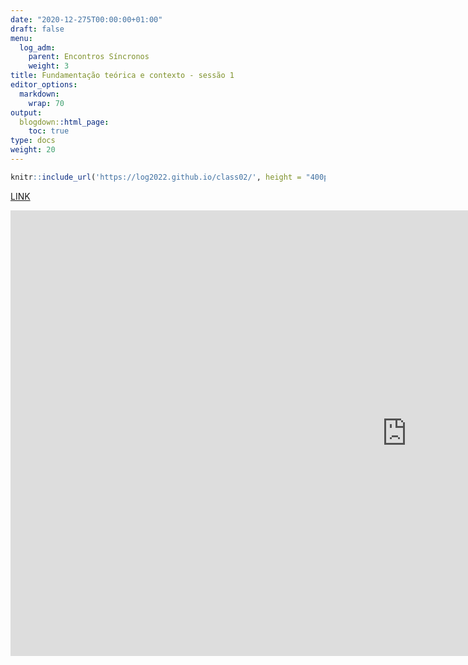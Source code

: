 ---
date: "2020-12-275T00:00:00+01:00"
draft: false
menu:
  log_adm:
    parent: Encontros Síncronos
    weight: 3
title: Fundamentação teórica e contexto - sessão 1
editor_options: 
  markdown: 
    wrap: 70
output: 
  blogdown::html_page:
    toc: true
type: docs
weight: 20
---

```{r echo=FALSE, message=FALSE, warning=FALSE}
knitr::include_url('https://log2022.github.io/class02/', height = "400px")
```

[LINK](https://log2022.github.io/class02/)

<iframe width="1268" height="713" src="https://www.youtube.com/embed/zIuT4Juje9k" title="YouTube video player" frameborder="0" allow="accelerometer; autoplay; clipboard-write; encrypted-media; gyroscope; picture-in-picture" allowfullscreen></iframe>
